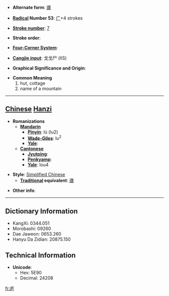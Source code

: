 * '''Alternate form''': [[廬]]

* '''[[Wiktionary:Chinese radical index| Radical]] Number 53''': [[Wiktionary:Chinese radical index 广|广]]+4 strokes

* '''[[Wiktionary:Chinese total strokes index|Stroke number]]''': [[Wiktionary:Chinese total strokes index 7|7]]

* '''Stroke order''': 

* '''[[Wiktionary:Chinese four corner index|Four-Corner System]]''': 

* '''[[Wiktionary:Chinese Cangjie index|Cangjie input]]''': 戈戈尸 (IIS)

* '''Graphical Significance and Origin''': 

* '''Common Meaning'''
*#hut, cottage
*# name of a mountain


----

== [[Chinese]] [[Hanzi]] ==

* '''Romanizations'''
** '''[[Mandarin]]'''
*** '''[[Pinyin]]''': lú (lu2)
*** '''[[Wade-Giles]]''': lu<sup>2</sup>
*** '''[[Yale]]''': 
** '''[[Cantonese]]'''
*** '''[[Jyutping]]''':
*** '''[[Penkyamp]]''': 
*** '''[[Yale]]''': lou4

* '''Style''': [[Simplified Chinese]] 
** '''[[Traditional Chinese|Traditional]] equivalent''': [[廬]]

* '''Other info''': 

----

== Dictionary Information ==

* KangXi: 0344.051
* Morobashi: 09260
* Dae Jaweon: 0653.260
* Hanyu Da Zidian: 20875.150

== Technical Information ==

* '''Unicode''':
** Hex: 5E90
** Decimal: 24208

[[fr:庐]]